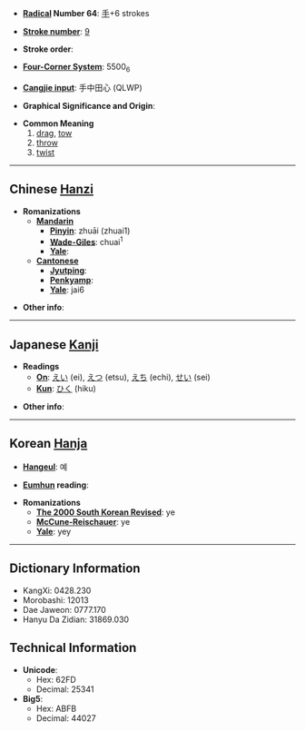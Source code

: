 * '''[[Wiktionary:Chinese radical index| Radical]] Number 64''': [[Wiktionary:Chinese radical index 手|手]]+6 strokes

* '''[[Wiktionary:Chinese total strokes index|Stroke number]]''': [[Wiktionary:Chinese total strokes index 9|9]]

* '''Stroke order''': 

* '''[[Wiktionary:Chinese four corner index|Four-Corner System]]''': 5500<sub>6</sub>

* '''[[Wiktionary:Chinese Cangjie index|Cangjie input]]''': 手中田心 (QLWP)

* '''Graphical Significance and Origin''': 

* '''Common Meaning'''
*#[[drag]], [[tow]]
*# [[throw]]
*# [[twist]]


----

== Chinese [[Hanzi]] ==

* '''Romanizations'''
** '''[[Mandarin]]'''
*** '''[[Pinyin]]''': zhuāi (zhuai1)
*** '''[[Wade-Giles]]''': chuai<sup>1</sup>
*** '''[[Yale]]''': 
** '''[[Cantonese]]'''
*** '''[[Jyutping]]''':
*** '''[[Penkyamp]]''': 
*** '''[[Yale]]''': jai6

* '''Other info''': 

----

== Japanese [[Kanji]] ==

* '''Readings'''
** '''[[On]]''': [[えい]] (ei), [[えつ]] (etsu), [[えち]] (echi), [[せい]] (sei)
** '''[[Kun]]''': [[ひく]] (hiku)

* '''Other info''':  

----

== Korean [[Hanja]] ==

* '''[[Hangeul]]''': 예

* '''[[Eumhun]] reading''': 

* '''Romanizations'''
** '''[[The 2000 South Korean Revised Romanization|The 2000 South Korean Revised]]''': ye
** '''[[McCune-Reischauer]]''': ye
** '''[[Yale]]''': yey

----

== Dictionary Information ==

* KangXi: 0428.230
* Morobashi: 12013
* Dae Jaweon: 0777.170
* Hanyu Da Zidian: 31869.030

== Technical Information ==

* '''Unicode''':
** Hex: 62FD
** Decimal: 25341
* '''Big5''':
** Hex: ABFB
** Decimal: 44027